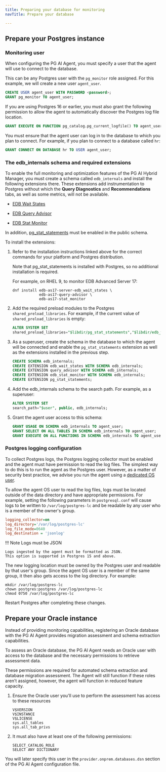 ```yaml
---
title: Preparing your database for monitoring
navTitle: Prepare your database

---
```


## Prepare your Postgres instance

### Monitoring user

When configuring the PG AI Agent, you must specify a user that the agent will use to connect to the database.

This can be any Postgres user with the `pg_monitor` role assigned. 
For this example, we will create a new user `agent_user`.

```sql
CREATE USER agent_user WITH PASSWORD <password>;
GRANT pg_monitor TO agent_user;
```

If you are using Postgres 16 or earlier, you must also grant the following permission to allow the agent to automatically discover the Postgres log file location.

```sql
GRANT EXECUTE ON FUNCTION pg_catalog.pg_current_logfile() TO agent_user;
```

You must ensure that the agent user can log in to the database to which you plan to connect.
For example, if you plan to connect to a database called `hr`:

```sql
GRANT CONNECT ON DATABASE hr TO USER agent_user;
```

### The edb_internals schema and required extensions

To enable the full monitoring and optimization features of the PG AI Hybrid Manager, you must create a schema called `edb_internals` and install the following extensions there.
These extensions add instrumentation to Postgres without which the **Query Diagnostics** and **Recommendations** tabs, as well as some metrics, will not be available.

-   [EDB Wait States](https://www.enterprisedb.com/docs/pg_extensions/wait_states/installing/)

-   [EDB Query Advisor](https://www.enterprisedb.com/docs/pg_extensions/query_advisor/installing/)

-   [EDB Stat Monitor](https://www.enterprisedb.com/docs/pg_extensions/stat_monitor/installing/)

In addition, [pg_stat_statements](https://www.postgresql.org/docs/current/pgstatstatements.html) must be enabled in the public schema.

To install the extensions: 

1.  Refer to the installation instructions linked above for the correct commands for your platform and Postgres distribution. 

    Note that pg_stat_statements is installed with Postgres, so no additional installation is required.

    For example, on RHEL 9, to monitor EDB Advanced Server 17:

    ```shell
    dnf install edb-as17-server-edb_wait_states \
                edb-as17-query-advisor \
                edb-as17-stat_monitor
    ```

2.  Add the required preload modules to the Postgres `shared_preload_libraries`. For example, if the current value of `shared_preload_libraries` is empty:

    ```sql
    ALTER SYSTEM SET 
    shared_preload_libraries="$libdir/pg_stat_statements","$libdir/edb_wait_states", "$libdir/query_advisor","$libdir/edb_stat_monitor";
    ```

3.  As a superuser, create the schema in the database to which the agent will be connected and enable the `pg_stat_statements` extension as well as the extensions installed in the previous step.

    ```sql
    CREATE SCHEMA edb_internals;
    CREATE EXTENSION edb_wait_states WITH SCHEMA edb_internals;
    CREATE EXTENSION query_advisor WITH SCHEMA edb_internals;
    CREATE EXTENSION edb_stat_monitor WITH SCHEMA edb_internals;
    CREATE EXTENSION pg_stat_statements;
    ```

4.  Add the edb_internals schema to the search path. For example, as a superuser:

    ```sql
    ALTER SYSTEM SET 
    search_path="$user", public, edb_internals;
    ```

5.  Grant the agent user access to this schema:
    ```sql
    GRANT USAGE ON SCHEMA edb_internals TO agent_user;
    GRANT SELECT ON ALL TABLES IN SCHEMA edb_internals TO agent_user;
    GRANT EXECUTE ON ALL FUNCTIONS IN SCHEMA edb_internals TO agent_user;
    ```

### Postgres logging configuration

To collect Postgres logs, the Postgres logging collector must be enabled and the agent must have permission to read the log files.
The simplest way to do this is to run the agent as the Postgres user. 
However, as a matter of security best practice, we advise you run the agent using a [dedicated OS user](agent_os_user.mdx).

To allow the agent OS user to read the log files, logs must be located outside of the data directory and have appropriate permissions. 
For example, setting the following parameters in `postgresql.conf` will cause logs to be written to `/var/log/postgres-lc` and be readable by any user who is a member of the owner's group.

```ini
logging_collector=on
log_directory='/var/log/postgres-lc'
log_file_mode=0640
log_destination = 'jsonlog'
```

!!! Note Logs must be JSON

    Logs ingested by the agent must be formatted as JSON.
    This option is supported in Postgres 15 and above.

The new logging location must be owned by the Postgres user and readable by that user's group. Since the agent OS user is a member of the same group, it then also gets access to the log directory. For example:

```shell
mkdir /var/log/postgres-lc
chown postgres:postgres /var/log/postgres-lc
chmod 0750 /var/log/postgres-lc
```

Restart Postgres after completing these changes.

## Prepare your Oracle instance

Instead of providing monitoring capabilities, registering an Oracle database with the PG AI Agent provides migration assessment and schema extraction capabilities.

To assess an Oracle database, the PG AI Agent needs an Oracle user with access to the database and the necessary permissions to retrieve assessment data.

These permissions are required for automated schema extraction and database migration assessment. The Agent will still function if these roles aren’t assigned, however, the agent will function in reduced feature capacity.

1.  Ensure the Oracle user you'll use to perform the assessment has access to these resources

    ```
    V$VERSION
    V$INSTANCE
    V$LICENSE
    sys.all_tables
    sys.all_tab_privs
    ```

2.  It must also have at least one of the following permissions: 

    ```
    SELECT_CATALOG_ROLE
    SELECT ANY DICTIONARY
    ```

You will later specify this user in the `provider.onprem.databases.dsn` section of the PG AI Agent configuration file.
